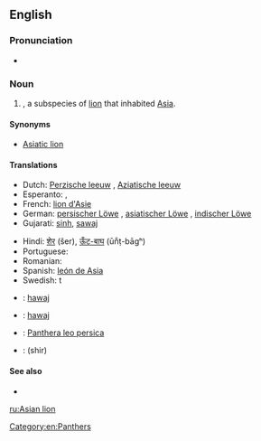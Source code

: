 ==English==
{{rfi}}
{{wikipedia|Asiatic lion}}
{{wikispecies|Panthera leo persica}}

===Pronunciation===
* {{IPA|/ˈeɪʒən ˈlaɪən/}}

===Noun===
{{en-noun|head=[[Asian]] [[lion]]}}

# {{taxlink|Panthera leo persica|subspecies}}, a subspecies of [[lion]] that inhabited [[Asia]].

====Synonyms====
* [[Asiatic lion]]

====Translations====
{{trans-top|species of lion that inhabited Asia}}
* Dutch: [[Perzische leeuw]] {{m}}, [[Aziatische leeuw]] {{m}}
* Esperanto: {{t-|eo|persa leono}}, {{t-|eo|azia leono}}
* French: [[lion d'Asie]] {{m}}
* German: [[persischer Löwe]] {{m}}, [[asiatischer Löwe]] {{m}}, [[indischer Löwe]] {{m}}
* Gujarati: [[sinh]], [[sawaj]]
{{trans-mid}}
* Hindi: [[शेर]] (šer), [[ऊँट-बाघ]] (ūn̐ṭ-bāgʰ) <!-- (literally: camel tiger) -->
* Portuguese: {{t-|pt|leão asiático|m}}
* Romanian: {{t-|ro|leu asiatic|m}}
* Spanish: [[león de Asia]] {{m}}
* Swedish: {{t+|sv|asiatisk}}t {{t+|sv|lejon|n}}
{{trans-bottom}}

{{checktrans-top}}
* {{ttbc|gu}}: [[hawaj]]
* {{ttbc|kfr}}: [[hawaj]]
{{trans-mid}}
* {{ttbc|la}}: [[Panthera leo persica]]
* {{ttbc|fa}}: {{fa-Arab|[[شیر]]}} (shir) <!-- Are these specific to the Asian lion? -->
{{trans-bottom}}

====See also====
* {{pedia|Lion}}

[[Category:en:Panthers]]

[[ru:Asian lion]]